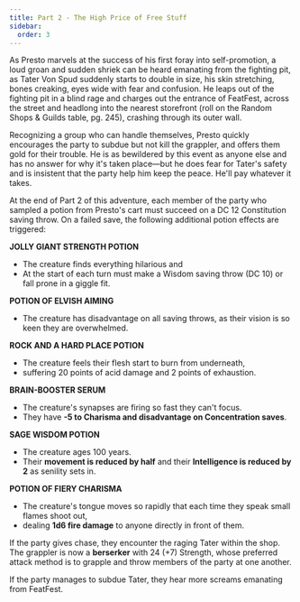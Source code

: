 ```yaml
---
title: Part 2 - The High Price of Free Stuff
sidebar:
  order: 3
---
```


As Presto marvels at the success of his first foray into self-promotion, a loud groan and sudden shriek can be heard emanating from the fighting pit, as Tater Von Spud suddenly starts to double in size, his skin stretching, bones creaking, eyes wide with fear and confusion. He leaps out of the fighting pit in a blind rage and charges out the entrance of FeatFest, across the street and headlong into the nearest storefront (roll on the Random Shops & Guilds table, pg. 245), crashing through its outer wall.

Recognizing a group who can handle themselves, Presto quickly encourages the party to subdue but not kill the grappler, and offers them gold for their trouble. He is as bewildered by this event as anyone else and has no answer for why it's taken place—but he does fear for Tater's safety and is insistent that the party help him keep the peace. He'll pay whatever it takes.

<Aside title="Encounter Variant (optional): Potions Have Consequences">
At the end of Part 2 of this adventure, each member of the party who sampled a potion from Presto's cart must succeed on a DC 12 Constitution saving throw. On a failed save, the following additional potion effects are triggered:

**JOLLY GIANT STRENGTH POTION**
- The creature finds everything hilarious and 
- At the start of each turn must make a Wisdom saving throw (DC 10) or fall prone in a giggle fit.

**POTION OF ELVISH AIMING**
- The creature has disadvantage on all saving throws, as their vision is so keen they are overwhelmed.

**ROCK AND A HARD PLACE POTION**
- The creature feels their flesh start to burn from underneath, 
- suffering 20 points of acid damage and 2 points of exhaustion.

**BRAIN-BOOSTER SERUM**
- The creature's synapses are firing so fast they can't focus. 
- They have **-5 to Charisma and disadvantage on Concentration saves**.

**SAGE WISDOM POTION**
- The creature ages 100 years. 
- Their **movement is reduced by half** and their **Intelligence is reduced by 2** as senility sets in.

**POTION OF FIERY CHARISMA**
- The creature's tongue moves so rapidly that each time they speak small flames shoot out, 
- dealing **1d6 fire damage** to anyone directly in front of them.
</Aside>

If the party gives chase, they encounter the raging Tater within the shop. The grappler is now a **berserker** with 24 (+7) Strength, whose preferred attack method is to grapple and throw members of the party at one another.

If the party manages to subdue Tater, they hear more screams emanating from FeatFest.

<Monster slug="tater-von-spud" />
